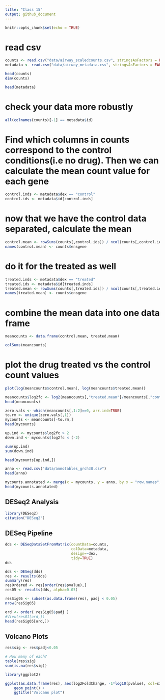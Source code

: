 ```yaml
---
title: "Class 15"
output: github_document
---
```


```r
knitr::opts_chunk$set(echo = TRUE)
```


# read csv
```r
counts <- read.csv("data/airway_scaledcounts.csv", stringsAsFactors = FALSE)
metadata <- read.csv("data/airway_metadata.csv", stringsAsFactors = FALSE)
```

```r
head(counts)
dim(counts)
```

```r
head(metadata)
```
# check your data more robustly
```r
all(colnames(counts)[-1] == metadata$id)
```

# Find which columns in counts correspond to the control conditions(i.e no drug). Then we can calculate the mean count value for each gene

```r
control.inds <- metadata$dex == "control"
control.ids <- metadata$id[control.inds]
```

# now that we have the control data separated, calculate the mean
```r
control.mean <- rowSums(counts[,control.ids]) / ncol(counts[,control.ids])
names(control.mean) <- counts$ensgene
```

# do it for the treated as well
```r
treated.inds <- metadata$dex == "treated"
treated.ids <- metadata$id[treated.inds]
treated.mean <- rowSums(counts[,treated.ids]) / ncol(counts[,treated.ids])
names(treated.mean) <- counts$ensgene
```

# combine the mean data into one data frame
```r
meancounts <- data.frame(control.mean, treated.mean)
```

```r
colSums(meancounts)
```

# plot the drug treated vs the control count values
```r
plot(log(meancounts$control.mean), log(meancounts$treated.mean))
```

```r
meancounts$log2fc <- log2(meancounts[,"treated.mean"]/meancounts[,"control.mean"])
head(meancounts)
```

```r
zero.vals <- which(meancounts[,1:2]==0, arr.ind=TRUE)
to.rm <- unique(zero.vals[,1])
mycounts <- meancounts[-to.rm,]
head(mycounts)
```

```r
up.ind <- mycounts$log2fc > 2
down.ind <- mycounts$log2fc < (-2)
```

```r
sum(up.ind)
sum(down.ind)
```

```r
head(mycounts[up.ind,])
```

```r
anno <- read.csv("data/annotables_grch38.csv")
head(anno)
```

```r
mycounts.annotated <- merge(x = mycounts, y = anno, by.x = "row.names", by.y = "ensgene")
head(mycounts.annotated)
```

## DESeq2 Analysis
```r
library(DESeq2)
citation("DESeq2")
```
## DESeq Pipeline
```r
dds <- DESeqDataSetFromMatrix(countData=counts, 
                              colData=metadata, 
                              design=~dex, 
                              tidy=TRUE)
dds
```

```r
dds <- DESeq(dds)
res <- results(dds)
summary(res)
resOrdered <- res[order(res$pvalue),]
res05 <- results(dds, alpha=0.05)

```


```r
resSig05 <- subset(as.data.frame(res), padj < 0.05)
nrow(resSig05)
```

```r
ord <- order( resSig05$padj )
#View(res01[ord,])
head(resSig05[ord,])
```


## Volcano Plots
```r
res$sig <- res$padj<0.05

# How many of each?
table(res$sig)
sum(is.na(res$sig))
```

```r
library(ggplot2)

ggplot(as.data.frame(res), aes(log2FoldChange, -1*log10(pvalue), col=sig)) + 
    geom_point() + 
    ggtitle("Volcano plot")
```

